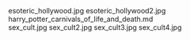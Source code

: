     
<PopImage className="w-full sm:max-w-[50vw] md:max-w-[33vw] xl:max-w-md float-right sm:m-1" src={JPG_esoteric_hollywood_jpg} alt="esoteric_hollywood.jpg">
	esoteric_hollywood.jpg
</PopImage>
<PopImage className="w-full sm:max-w-[50vw] md:max-w-[33vw] xl:max-w-md float-left sm:m-1" src={JPG_esoteric_hollywood2_jpg} alt="esoteric_hollywood2.jpg">
	esoteric_hollywood2.jpg
</PopImage>
<div className="w-full md:max-w-[80rem] float-right italic">
	<MD_harry_potter_carnivals_of_life_and_death_md />
	harry_potter_carnivals_of_life_and_death.md
</div>
<PopImage className="w-full sm:max-w-[50vw] md:max-w-[33vw] xl:max-w-md float-right sm:m-1" src={JPG_sex_cult_jpg} alt="sex_cult.jpg">
	sex_cult.jpg
</PopImage>
<PopImage className="w-full sm:max-w-[50vw] md:max-w-[33vw] xl:max-w-md float-left sm:m-1" src={JPG_sex_cult2_jpg} alt="sex_cult2.jpg">
	sex_cult2.jpg
</PopImage>
<PopImage className="w-full sm:max-w-[50vw] md:max-w-[33vw] xl:max-w-md float-right sm:m-1" src={JPG_sex_cult3_jpg} alt="sex_cult3.jpg">
	sex_cult3.jpg
</PopImage>
<PopImage className="w-full sm:max-w-[50vw] md:max-w-[33vw] xl:max-w-md float-left sm:m-1" src={JPG_sex_cult4_jpg} alt="sex_cult4.jpg">
	sex_cult4.jpg
</PopImage>
